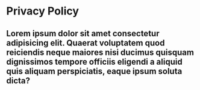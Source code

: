 # Privacy Policy

## Lorem ipsum dolor sit amet consectetur adipisicing elit. Quaerat voluptatem quod reiciendis neque maiores nisi ducimus quisquam dignissimos tempore officiis eligendi a aliquid quis aliquam perspiciatis, eaque ipsum soluta dicta?
